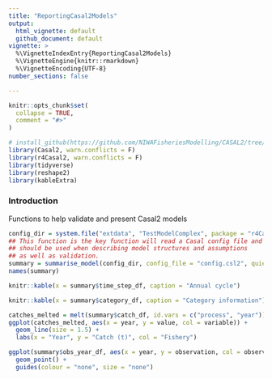 ```yaml
---
title: "ReportingCasal2Models"
output: 
  html_vignette: default
  github_document: default
vignette: >
  %\VignetteIndexEntry{ReportingCasal2Models}
  %\VignetteEngine{knitr::rmarkdown}
  %\VignetteEncoding{UTF-8}
number_sections: false  

---
```


<!-- to add above the --- above knit: (function(inputFile, encoding) { rmarkdown::render(inputFile, encoding = encoding, output_dir  = dirname(inputFile), output_file =  '/README.md' }) -->
```r
knitr::opts_chunk$set(
  collapse = TRUE,
  comment = "#>"
)
```



```r
# install_github(https://github.com/NIWAFisheriesModelling/CASAL2/tree/master/R-libraries/casal2, ref = "HEAD")
library(Casal2, warn.conflicts = F)
library(r4Casal2, warn.conflicts = F)
library(tidyverse)
library(reshape2)
library(kableExtra)
```

### Introduction
Functions to help validate and present Casal2 models


```r
config_dir = system.file("extdata", "TestModelComplex", package = "r4Casal2", mustWork = TRUE)
## This function is the key function will read a Casal config file and report useful information
## should be used when describing model structures and assumptions
## as well as validation.
summary = summarise_model(config_dir, config_file = "config.csl2", quiet = T)
names(summary)
```


```r
knitr::kable(x = summary$time_step_df, caption = "Annual cycle")
```


```r
knitr::kable(x = summary$category_df, caption = "Category information")
```



```r
catches_melted = melt(summary$catch_df, id.vars = c("process", "year"))
ggplot(catches_melted, aes(x = year, y = value, col = variable)) +
  geom_line(size = 1.5) +
  labs(x = "Year", y = "Catch (t)", col = "Fishery")
```

```r
ggplot(summary$obs_year_df, aes(x = year, y = observation, col = observation, size = active)) +
  geom_point() +
  guides(colour = "none", size = "none")
```

